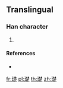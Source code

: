 {{character info/new}}
==Translingual==

===Han character===
{{Han char|rn=96|rad=玉|as=13|sn=17|four=|canj=MGDDO|ids=⿰𤣩楚}}

# {{defn|Han|sort=玉13}}

====References====
* {{Han ref|kx=0744.021|hdz=80019.050|uh=74B4|ud=29876}}

[[fr:璴]]
[[pl:璴]]
[[th:璴]]
[[zh:璴]]